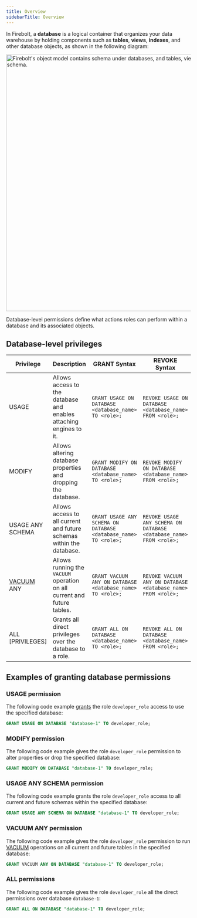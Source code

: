 ```yaml
---
title: Overview
sidebarTitle: Overview
---
```


In Firebolt, a **database** is a logical container that organizes your data warehouse by holding components such as **tables**, **views**, **indexes**, and other database objects, as shown in the following diagram:

<img src="/assets/images/database-hierarchy.png" width="700" alt="Firebolt's object model contains schema under databases, and tables, views, and indexes under schema." />

Database-level permissions define what actions roles can perform within a database and its associated objects.

## Database-level privileges 

| Privilege             | Description                                                                 | GRANT Syntax                                                     | REVOKE Syntax                                                   |
|---------------------------|---------------------------------------------------------------------------------|----------------------------------------------------------------------|----------------------------------------------------------------------|
| USAGE                  | Allows access to the database and enables attaching engines to it.                          | `GRANT USAGE ON DATABASE <database_name> TO <role>;`                       | `REVOKE USAGE ON DATABASE <database_name> FROM <role>;`                    |
| MODIFY                 | Allows altering database properties and dropping the database.                  | `GRANT MODIFY ON DATABASE <database_name> TO <role>;`                       | `REVOKE MODIFY ON DATABASE <database_name> FROM <role>;`                    |
| USAGE ANY SCHEMA       | Allows access to all current and future schemas within the database.                   | `GRANT USAGE ANY SCHEMA ON DATABASE <database_name> TO <role>;`           | `REVOKE USAGE ANY SCHEMA ON DATABASE <database_name> FROM <role>;`     |
| [VACUUM](/sql_reference/commands/data-management/vacuum.md ) ANY             | Allows running the `VACUUM` operation on all current and future tables.              | `GRANT VACUUM ANY ON DATABASE <database_name> TO <role>;`              | `REVOKE VACUUM ANY ON DATABASE <database_name> FROM <role>;`           |
| ALL [PRIVILEGES]             | Grants all direct privileges over the database to a role.              | `GRANT ALL ON DATABASE <database_name> TO <role>;`              | `REVOKE ALL ON DATABASE <database_name> FROM <role>;`           |

## Examples of granting database permissions

### USAGE permission
The following code example [grants](/sql_reference/commands/access-control/grant.md ) the role `developer_role` access to use the specified database:

```sql
GRANT USAGE ON DATABASE "database-1" TO developer_role;
```

### MODIFY permission
The following code example gives the role `developer_role` permission to alter properties or drop the specified database:

```sql
GRANT MODIFY ON DATABASE "database-1" TO developer_role;
```

### USAGE ANY SCHEMA permission
The following code example grants the role `developer_role` access to all current and future schemas within the specified database:

```sql
GRANT USAGE ANY SCHEMA ON DATABASE "database-1" TO developer_role;
```

### VACUUM ANY permission
The following code example gives the role `developer_role` permission to run [VACUUM](/sql_reference/commands/data-management/vacuum.md ) operations on all current and future tables in the specified database:

```sql
GRANT VACUUM ANY ON DATABASE "database-1" TO developer_role;
```

### ALL permissions
The following code example gives the role `developer_role` all the direct permissions over database `database-1`:

```sql
GRANT ALL ON DATABASE "database-1" TO developer_role;
```


